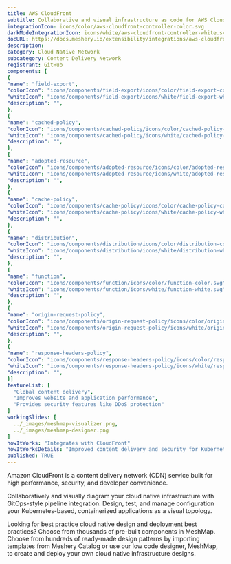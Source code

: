```yaml
---
title: AWS CloudFront
subtitle: Collaborative and visual infrastructure as code for AWS CloudFront
integrationIcon: icons/color/aws-cloudfront-controller-color.svg
darkModeIntegrationIcon: icons/white/aws-cloudfront-controller-white.svg
docURL: https://docs.meshery.io/extensibility/integrations/aws-cloudfront-controller
description: 
category: Cloud Native Network
subcategory: Content Delivery Network
registrant: GitHub
components: [
{
"name": "field-export",
"colorIcon": "icons/components/field-export/icons/color/field-export-color.svg",
"whiteIcon": "icons/components/field-export/icons/white/field-export-white.svg",
"description": "",
},
{
"name": "cached-policy",
"colorIcon": "icons/components/cached-policy/icons/color/cached-policy-color.svg",
"whiteIcon": "icons/components/cached-policy/icons/white/cached-policy-white.svg",
"description": "",
},
{
"name": "adopted-resource",
"colorIcon": "icons/components/adopted-resource/icons/color/adopted-resource-color.svg",
"whiteIcon": "icons/components/adopted-resource/icons/white/adopted-resource-white.svg",
"description": "",
},
{
"name": "cache-policy",
"colorIcon": "icons/components/cache-policy/icons/color/cache-policy-color.svg",
"whiteIcon": "icons/components/cache-policy/icons/white/cache-policy-white.svg",
"description": "",
},
{
"name": "distribution",
"colorIcon": "icons/components/distribution/icons/color/distribution-color.svg",
"whiteIcon": "icons/components/distribution/icons/white/distribution-white.svg",
"description": "",
},
{
"name": "function",
"colorIcon": "icons/components/function/icons/color/function-color.svg",
"whiteIcon": "icons/components/function/icons/white/function-white.svg",
"description": "",
},
{
"name": "origin-request-policy",
"colorIcon": "icons/components/origin-request-policy/icons/color/origin-request-policy-color.svg",
"whiteIcon": "icons/components/origin-request-policy/icons/white/origin-request-policy-white.svg",
"description": "",
},
{
"name": "response-headers-policy",
"colorIcon": "icons/components/response-headers-policy/icons/color/response-headers-policy-color.svg",
"whiteIcon": "icons/components/response-headers-policy/icons/white/response-headers-policy-white.svg",
"description": "",
}]
featureList: [
  "Global content delivery",
  "Improves website and application performance",
  "Provides security features like DDoS protection"
]
workingSlides: [
  ../_images/meshmap-visualizer.png,
  ../_images/meshmap-designer.png
]
howItWorks: "Integrates with CloudFront"
howItWorksDetails: "Improved content delivery and security for Kubernetes applications"
published: TRUE
---
```

<p>
Amazon CloudFront is a content delivery network (CDN) service built for high performance, security, and developer convenience.
</p>
<p>
    Collaboratively and visually diagram your cloud native infrastructure with GitOps-style pipeline integration. Design, test, and manage configuration your Kubernetes-based, containerized applications as a visual topology.
</p>
<p>
    Looking for best practice cloud native design and deployment best practices? Choose from thousands of pre-built components in MeshMap. Choose from hundreds of ready-made design patterns by importing templates from Meshery Catalog or use our low code designer, MeshMap, to create and deploy your own cloud native infrastructure designs.
</p>
